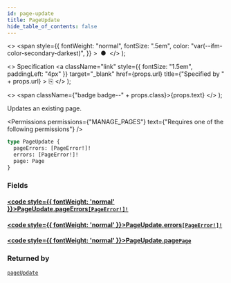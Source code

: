 ```yaml
---
id: page-update
title: PageUpdate
hide_table_of_contents: false
---
```


  <>
    <span
      style={{
        fontWeight: "normal",
        fontSize: ".5em",
        color: "var(--ifm-color-secondary-darkest)",
      }}
    >
      &nbsp;●&nbsp;
    </span>
  </>
);

  <>
    Specification
    <a
      className="link"
      style={{ fontSize: "1.5em", paddingLeft: "4px" }}
      target="\_blank"
      href={props.url}
      title={"Specified by " + props.url}
    >
      ⎘
    </a>
  </>
);

  <>
    <span className={"badge badge--" + props.class}>{props.text}</span>
  </>
);

Updates an existing page.

<Permissions
  permissions={"MANAGE_PAGES"}
  text={"Requires one of the following permissions"}
/>

```graphql
type PageUpdate {
  pageErrors: [PageError!]!
  errors: [PageError!]!
  page: Page
}
```

### Fields

#### [<code style={{ fontWeight: 'normal' }}>PageUpdate.<b>pageErrors</b></code>](#)<Bullet />[`[PageError!]!`](../../../api-reference/pages/objects/page-error) <Badge class="secondary" text="non-null"/> <Badge class="secondary" text="object"/>

>

#### [<code style={{ fontWeight: 'normal' }}>PageUpdate.<b>errors</b></code>](#)<Bullet />[`[PageError!]!`](../../../api-reference/pages/objects/page-error) <Badge class="secondary" text="non-null"/> <Badge class="secondary" text="object"/>

>

#### [<code style={{ fontWeight: 'normal' }}>PageUpdate.<b>page</b></code>](#)<Bullet />[`Page`](../../../api-reference/pages/objects/page) <Badge class="secondary" text="object"/>

>

### Returned by

[`pageUpdate`](../../../api-reference/pages/mutations/page-update) <Badge class="secondary" text="mutation"/>

